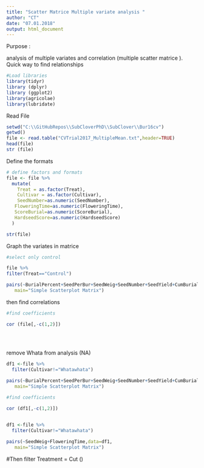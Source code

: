 ```yaml
---
title: "Scatter Matrice Multiple variate analysis "
author: "CT"
date: "07.01.2018"
output: html_document
---
```

Purpose : 

analysis of multiple variates and correlation (multiple scatter matrice ). 
Quick way to find relationships

```r
#Load libraries 
library(tidyr)
library (dplyr)
library (ggplot2)
library(agricolae)
library(lubridate)
```

Read File 

```r
setwd("C:\\GitHubRepos\\SubCloverPhD\\SubClover\\Bur16cv")
getwd()
file <- read.table("CVTrial2017_MultipleMean.txt",header=TRUE)
head(file)
str (file)
```

Define the formats  

```r


# define factors and formats
file <- file %>%
  mutate(
    Treat = as.factor(Treat),
    Cultivar = as.factor(Cultivar),
    SeedNumber=as.numeric(SeedNumber),
   FloweringTime=as.numeric(FloweringTime),
   ScoreBurial=as.numeric(ScoreBurial),
   HardseedScore=as.numeric(HardseedScore)
  )

str(file)


```



Graph the variates in matrice 

```r

#select only control 

file %>%
filter(Treat=="Control")

pairs(~BurialPercent+SeedPerBur+SeedWeig+SeedNumber+SeedYield+CumBurialPerc,data=file, 
   main="Simple Scatterplot Matrix")

```



then find correlations 

```r
#find coefficients 

cor (file[,-c(1,2)])
    
     
  

```
remove Whata from analysis (NA) 

```r

df1 <-file %>%
  filter(Cultivar!="Whatawhata")

pairs(~BurialPercent+SeedPerBur+SeedWeig+SeedNumber+SeedYield+CumBurialPerc+FloweringTime+ScoreBurial+HardseedScore,data=df1, 
   main="Simple Scatterplot Matrix")
```

```r
#find coefficients 

cor (df1[,-c(1,2)])
    
```

```r
df1 <-file %>%
  filter(Cultivar!="Whatawhata")

pairs(~SeedWeig+FloweringTime,data=df1, 
   main="Simple Scatterplot Matrix")
```

#Then filter Treatment = Cut ()


```r



```

